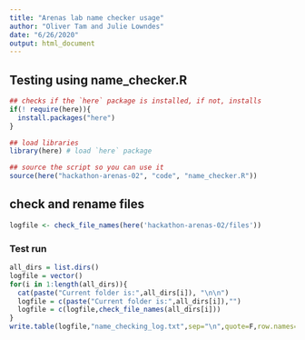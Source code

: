 ```yaml
---
title: "Arenas lab name checker usage"
author: "Oliver Tam and Julie Lowndes"
date: "6/26/2020"
output: html_document
---
```


## Testing using name_checker.R

```r
## checks if the `here` package is installed, if not, installs 
if(! require(here)){
  install.packages("here")
}

## load libraries
library(here) # load `here` package

## source the script so you can use it
source(here("hackathon-arenas-02", "code", "name_checker.R"))
```


## check and rename files

```r
logfile <- check_file_names(here('hackathon-arenas-02/files'))
```


### Test run

```r
all_dirs = list.dirs()
logfile = vector()
for(i in 1:length(all_dirs)){
  cat(paste("Current folder is:",all_dirs[i]), "\n\n")
  logfile = c(paste("Current folder is:",all_dirs[i]),"")
  logfile = c(logfile,check_file_names(all_dirs[i]))
}
write.table(logfile,"name_checking_log.txt",sep="\n",quote=F,row.names=F,col.names=F)

```





